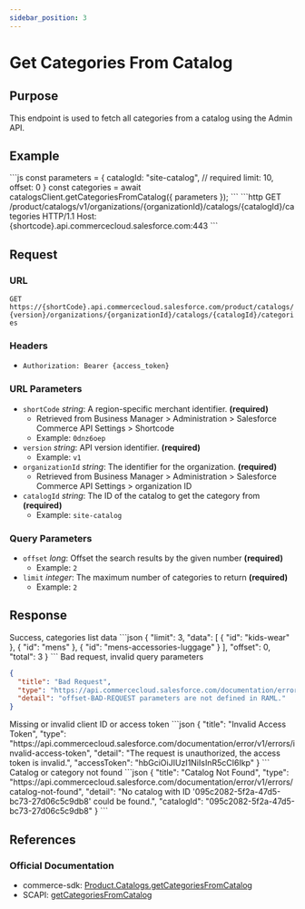 ```yaml
---
sidebar_position: 3
---
```



# Get Categories From Catalog

## Purpose

This endpoint is used to fetch all categories from a catalog using the Admin API.

## Example

<Tabs>
  <TabItem value="commerce-sdk" label="Commerce SDK">
    ```js
    const parameters = {
      catalogId: "site-catalog", // required
      limit: 10,
      offset: 0
    }
    const categories = await catalogsClient.getCategoriesFromCatalog({ parameters });
    ```
  </TabItem>
  <TabItem value="scapi" label="SCAPI">
    ```http
    GET /product/catalogs/v1/organizations/{organizationId}/catalogs/{catalogId}/categories HTTP/1.1
    Host: {shortcode}.api.commercecloud.salesforce.com:443
    ```
  </TabItem>
</Tabs>

## Request

### URL

`GET https://{shortCode}.api.commercecloud.salesforce.com/product/catalogs/{version}/organizations/{organizationId}/catalogs/{catalogId}/categories`

### Headers

- `Authorization: Bearer {access_token}`

### URL Parameters

- `shortCode` _string_: A region-specific merchant identifier. **(required)**
  - Retrieved from Business Manager > Administration > Salesforce Commerce API Settings > Shortcode
  - Example: `0dnz6oep`
- `version` _string_: API version identifier. **(required)**
  - Example: `v1`
- `organizationId` _string_: The identifier for the organization. **(required)**
  - Retrieved from Business Manager > Administration > Salesforce Commerce API Settings > organization ID
- `catalogId` _string_: The ID of the catalog to get the category from **(required)**
  - Example: `site-catalog`

### Query Parameters

- `offset` _long_: Offset the search results by the given number **(required)**
  - Example: `2`
- `limit` _integer_: The maximum number of categories to return **(required)**
  - Example: `2`

## Response

<Tabs>
  <TabItem value="200" label="200">
  Success, categories list data
  ```json
  {
    "limit": 3,
    "data": [
      {
        "id": "kids-wear"
      },
      {
        "id": "mens"
      },
      {
        "id": "mens-accessories-luggage"
      }
    ],
    "offset": 0,
    "total": 3
  }
  ```
  </TabItem>
  <TabItem value="400" label="400">
  Bad request, invalid query parameters

```json
{
  "title": "Bad Request",
  "type": "https://api.commercecloud.salesforce.com/documentation/error/v1/errors/invalid-query-parameter",
  "detail": "offset-BAD-REQUEST parameters are not defined in RAML."
}
```

  </TabItem>
  <TabItem value="401" label="401">
  Missing or invalid client ID or access token
  ```json
  {
    "title": "Invalid Access Token",
    "type": "https://api.commercecloud.salesforce.com/documentation/error/v1/errors/invalid-access-token",
    "detail": "The request is unauthorized, the access token is invalid.",
    "accessToken": "hbGciOiJIUzI1NiIsInR5cCI6Ikp"
  }
  ```
  </TabItem>
  <TabItem value="404" label="404">
  Catalog or category not found
  ```json
  {
    "title": "Catalog Not Found",
    "type": "https://api.commercecloud.salesforce.com/documentation/error/v1/errors/catalog-not-found",
    "detail": "No catalog with ID '095c2082-5f2a-47d5-bc73-27d06c5c9db8' could be found.",
    "catalogId": "095c2082-5f2a-47d5-bc73-27d06c5c9db8"
  }
  ```
  </TabItem>
</Tabs>

## References

### Official Documentation

- commerce-sdk: [Product.Catalogs.getCategoriesFromCatalog](https://salesforcecommercecloud.github.io/commerce-sdk/classes/product.catalogs.html#getcategoriesfromcatalog)
- SCAPI: [getCategoriesFromCatalog](https://developer.salesforce.com/docs/commerce/commerce-api/references/catalogs?meta=getCategoriesFromCatalog)
